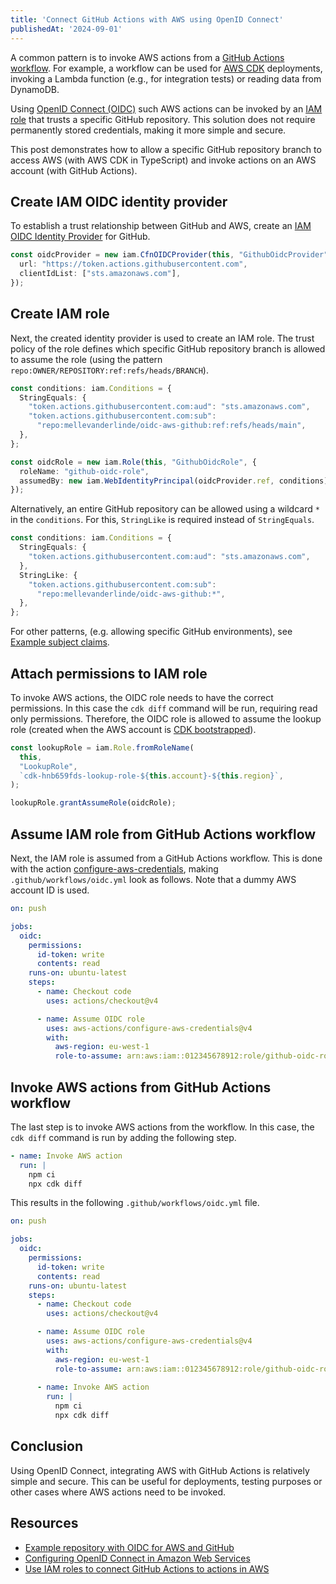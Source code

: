 ```yaml
---
title: 'Connect GitHub Actions with AWS using OpenID Connect'
publishedAt: '2024-09-01'
---
```


A common pattern is to invoke AWS actions from a [GitHub Actions workflow](https://docs.github.com/en/actions/writing-workflows/about-workflows). 
For example, a workflow can be used for [AWS CDK](https://docs.aws.amazon.com/cdk/v2/guide/home.html) deployments, invoking a Lambda function (e.g., for integration tests) or reading data from DynamoDB. 

Using [OpenID Connect (OIDC)](https://openid.net/developers/how-connect-works/) such AWS actions can be invoked by an [IAM role](https://docs.aws.amazon.com/IAM/latest/UserGuide/id_roles.html) that trusts a specific GitHub repository.
This solution does not require permanently stored credentials, making it more simple and secure.

This post demonstrates how to allow a specific GitHub repository branch to access AWS (with AWS CDK in TypeScript) and invoke actions on an AWS account (with GitHub Actions).

## Create IAM OIDC identity provider

To establish a trust relationship between GitHub and AWS, create an [IAM OIDC Identity Provider](https://docs.aws.amazon.com/IAM/latest/UserGuide/id_roles_providers_create_oidc.html) for GitHub.

```ts
const oidcProvider = new iam.CfnOIDCProvider(this, "GithubOidcProvider", {
  url: "https://token.actions.githubusercontent.com",
  clientIdList: ["sts.amazonaws.com"],
});
```

## Create IAM role

Next, the created identity provider is used to create an IAM role. 
The trust policy of the role defines which specific GitHub repository branch is allowed to assume the role (using the pattern `repo:OWNER/REPOSITORY:ref:refs/heads/BRANCH`).

```ts
const conditions: iam.Conditions = {
  StringEquals: {
    "token.actions.githubusercontent.com:aud": "sts.amazonaws.com",
    "token.actions.githubusercontent.com:sub":
      "repo:mellevanderlinde/oidc-aws-github:ref:refs/heads/main",
  },
};

const oidcRole = new iam.Role(this, "GithubOidcRole", {
  roleName: "github-oidc-role",
  assumedBy: new iam.WebIdentityPrincipal(oidcProvider.ref, conditions),
});
```

Alternatively, an entire GitHub repository can be allowed using a wildcard `*` in the `conditions`. For this, `StringLike` is required instead of `StringEquals`.

```ts
const conditions: iam.Conditions = {
  StringEquals: {
    "token.actions.githubusercontent.com:aud": "sts.amazonaws.com",
  },
  StringLike: {
    "token.actions.githubusercontent.com:sub":
      "repo:mellevanderlinde/oidc-aws-github:*",
  },
};
```

For other patterns, (e.g. allowing specific GitHub environments), see [Example subject claims](https://docs.github.com/en/actions/security-for-github-actions/security-hardening-your-deployments/about-security-hardening-with-openid-connect#example-subject-claims).

## Attach permissions to IAM role

To invoke AWS actions, the OIDC role needs to have the correct permissions. 
In this case the `cdk diff` command will be run, requiring read only permissions.
Therefore, the OIDC role is allowed to assume the lookup role (created when the AWS account is [CDK bootstrapped](https://docs.aws.amazon.com/cdk/v2/guide/bootstrapping.html)).

```ts
const lookupRole = iam.Role.fromRoleName(
  this,
  "LookupRole",
  `cdk-hnb659fds-lookup-role-${this.account}-${this.region}`,
);

lookupRole.grantAssumeRole(oidcRole);
```

## Assume IAM role from GitHub Actions workflow

Next, the IAM role is assumed from a GitHub Actions workflow. 
This is done with the action [configure-aws-credentials](https://github.com/aws-actions/configure-aws-credentials), making `.github/workflows/oidc.yml` look as follows.
Note that a dummy AWS account ID is used.

```yaml
on: push

jobs:
  oidc:
    permissions:
      id-token: write
      contents: read
    runs-on: ubuntu-latest
    steps:
      - name: Checkout code
        uses: actions/checkout@v4

      - name: Assume OIDC role
        uses: aws-actions/configure-aws-credentials@v4
        with:
          aws-region: eu-west-1
          role-to-assume: arn:aws:iam::012345678912:role/github-oidc-role
```

## Invoke AWS actions from GitHub Actions workflow

The last step is to invoke AWS actions from the workflow. In this case, the `cdk diff` command is run by adding the following step.

```yaml
- name: Invoke AWS action
  run: |
    npm ci
    npx cdk diff
```

This results in the following `.github/workflows/oidc.yml` file.

```yaml
on: push

jobs:
  oidc:
    permissions:
      id-token: write
      contents: read
    runs-on: ubuntu-latest
    steps:
      - name: Checkout code
        uses: actions/checkout@v4

      - name: Assume OIDC role
        uses: aws-actions/configure-aws-credentials@v4
        with:
          aws-region: eu-west-1
          role-to-assume: arn:aws:iam::012345678912:role/github-oidc-role
          
      - name: Invoke AWS action
        run: |
          npm ci
          npx cdk diff
```

## Conclusion

Using OpenID Connect, integrating AWS with GitHub Actions is relatively simple and secure.
This can be useful for deployments, testing purposes or other cases where AWS actions need to be invoked.

## Resources

- [Example repository with OIDC for AWS and GitHub](https://github.com/mellevanderlinde/oidc-aws-github)
- [Configuring OpenID Connect in Amazon Web Services](https://docs.github.com/en/actions/security-for-github-actions/security-hardening-your-deployments/configuring-openid-connect-in-amazon-web-services)
- [Use IAM roles to connect GitHub Actions to actions in AWS](https://aws.amazon.com/blogs/security/use-iam-roles-to-connect-github-actions-to-actions-in-aws/)
